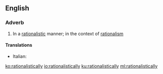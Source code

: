 ==English==

===Adverb===
{{en-adv}}

# In a [[rationalistic]] manner; in the context of [[rationalism]]

====Translations====
{{trans-top|in a rationalistic manner}}
* Italian: {{t|it|razionalisticamente}}
{{trans-mid}}
{{trans-bottom}}

[[ko:rationalistically]]
[[io:rationalistically]]
[[ku:rationalistically]]
[[ml:rationalistically]]